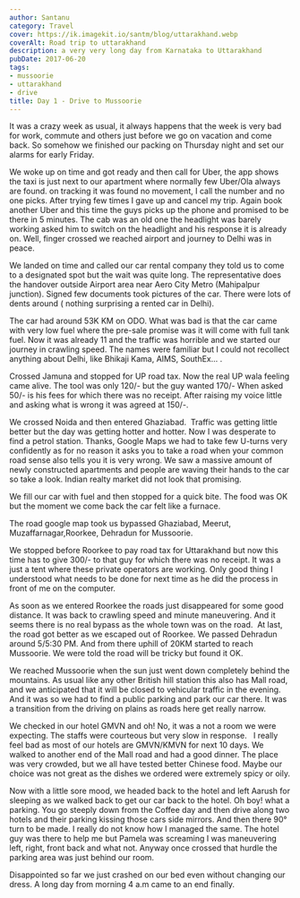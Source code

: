 ```yaml
---
author: Santanu
category: Travel
cover: https://ik.imagekit.io/santm/blog/uttarakhand.webp
coverAlt: Road trip to uttarakhand
description: a very very long day from Karnataka to Uttarakhand
pubDate: 2017-06-20
tags:
- mussoorie
- uttarakhand
- drive
title: Day 1 - Drive to Mussoorie
---
```


It was a crazy week as usual, it always happens that the week is very bad for work, commute and others just before we go on vacation and come back. So somehow we finished our packing on Thursday night and set our alarms for early Friday.

We woke up on time and got ready and then call for Uber, the app shows the taxi is just next to our apartment where normally few Uber/Ola always are found. on tracking it was found no movement, I call the number and no one picks. After trying few times I gave up and cancel my trip. Again book another Uber and this time the guys picks up the phone and promised to be there in 5 minutes. The cab was an old one the headlight was barely working asked him to switch on the headlight and his response it is already on. Well, finger crossed we reached airport and journey to Delhi was in peace.  


We landed on time and called our car rental company they told us to come to a designated spot but the wait was quite long. The representative does the handover outside Airport area near Aero City Metro (Mahipalpur junction). Signed few documents took pictures of the car. There were lots of dents around ( nothing surprising a rented car in Delhi). 

The car had around 53K KM on ODO. What was bad is that the car came with very low fuel where the pre-sale promise was it will come with full tank fuel. Now it was already 11 and the traffic was horrible and we started our journey in crawling speed. The names were familiar but I could not recollect anything about Delhi, like Bhikaji Kama, AIMS, SouthEx... .

Crossed Jamuna and stopped for UP road tax. Now the real UP wala feeling came alive. The tool was only 120/- but the guy wanted 170/- When asked 50/- is his fees for which there was no receipt. After raising my voice little and asking what is wrong it was agreed at 150/-. 

We crossed Noida and then entered Ghaziabad.  Traffic was getting little better but the day was getting hotter and hotter. Now I was desperate to find a petrol station. Thanks, Google Maps we had to take few U-turns very confidently as for no reason it asks you to take a road when your common road sense also tells you it is very wrong. We saw a massive amount of newly constructed apartments and people are waving their hands to the car so take a look. Indian realty market did not look that promising.  

We fill our car with fuel and then stopped for a quick bite. The food was OK but the moment we come back the car felt like a furnace.

The road google map took us bypassed Ghaziabad, Meerut, Muzaffarnagar,Roorkee, Dehradun for Mussoorie. 

We stopped before Roorkee to pay road tax for Uttarakhand but now this time has to give 300/- to that guy for which there was no receipt. It was a just a tent where these private operators are working. Only good thing I understood what needs to be done for next time as he did the process in front of me on the computer. 


As soon as we entered Roorkee the roads just disappeared for some good distance. It was back to crawling speed and minute maneuvering. And it seems there is no real bypass as the whole town was on the road.  At last, the road got better as we escaped out of Roorkee. We passed Dehradun around 5/5:30 PM. And from there uphill of 20KM started to
reach Mussoorie. We were told the road will be tricky but found it OK.

We reached Mussoorie when the sun just went down completely behind the mountains. As
usual like any other British hill station this also has Mall road, and we anticipated that it will be closed to vehicular traffic in the evening. And it was so we had to find a public parking and park our car there. It was a transition from the driving on plains as roads here get really narrow.

We checked in our hotel GMVN and oh! No, it was a not a room we were expecting. The staffs were courteous but very slow in response.   I really feel bad as most of our hotels are GMVN/KMVN for next 10 days. We walked to another end of the Mall road and had a good dinner. The place was very crowded, but we all have tested better Chinese food. Maybe our choice was not great as the dishes we ordered were extremely spicy or
oily. 

Now with a little sore mood, we headed back to the hotel and left Aarush for sleeping as we walked back to get our car back to the hotel. Oh boy! what a parking. You go steeply down from the Coffee day and then drive along two hotels and their parking kissing those cars side mirrors. And then there 90° turn to be made. I really do not know how I managed the same. The hotel guy was there to help me but Pamela was screaming I was maneuvering left, right, front back and what not. Anyway once crossed that hurdle the parking area was just behind our room.

Disappointed so far we just crashed on our bed even without changing our dress. A
long day from morning 4 a.m came to an end finally.